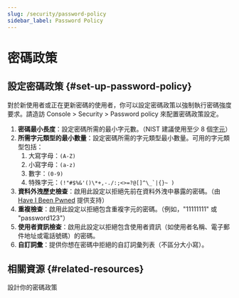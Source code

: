 ```yaml
---
slug: /security/password-policy
sidebar_label: Password Policy
---
```


# 密碼政策

## 設定密碼政策 \{#set-up-password-policy}

對於新使用者或正在更新密碼的使用者，你可以設定密碼政策以強制執行密碼強度要求。請造訪 <CloudLink to="/security/password-policy"> Console > Security > Password policy</CloudLink> 來配置密碼政策設定。

1. **密碼最小長度**：設定密碼所需的最小字元數。（NIST 建議使用至少 8 個[字元](https://pages.nist.gov/800-63-3/sp800-63b.html#sec5)）
2. **所需字元類型的最小數量**：設定密碼所需的字元類型最小數量。可用的字元類型包括：
   1. 大寫字母：`(A-Z)`
   2. 小寫字母：`(a-z)`
   3. 數字：`(0-9)`
   4. 特殊字元：``(!"#$%&'()\*+,-./:;<>=?@[]^\_`|{}~ )``
3. **資料外洩歷史檢查**：啟用此設定以拒絕先前在資料外洩中暴露的密碼。（由 [Have I Been Pwned](https://haveibeenpwned.com/Passwords) 提供支持）
4. **重複檢查**：啟用此設定以拒絕包含重複字元的密碼。（例如，"11111111" 或 "password123"）
5. **使用者資訊檢查**：啟用此設定以拒絕包含使用者資訊（如使用者名稱、電子郵件地址或電話號碼）的密碼。
6. **自訂詞彙**：提供你想在密碼中拒絕的自訂詞彙列表（不區分大小寫）。

## 相關資源 \{#related-resources}

<Url href="https://blog.logto.io/design-your-password-policy">設計你的密碼政策</Url>
